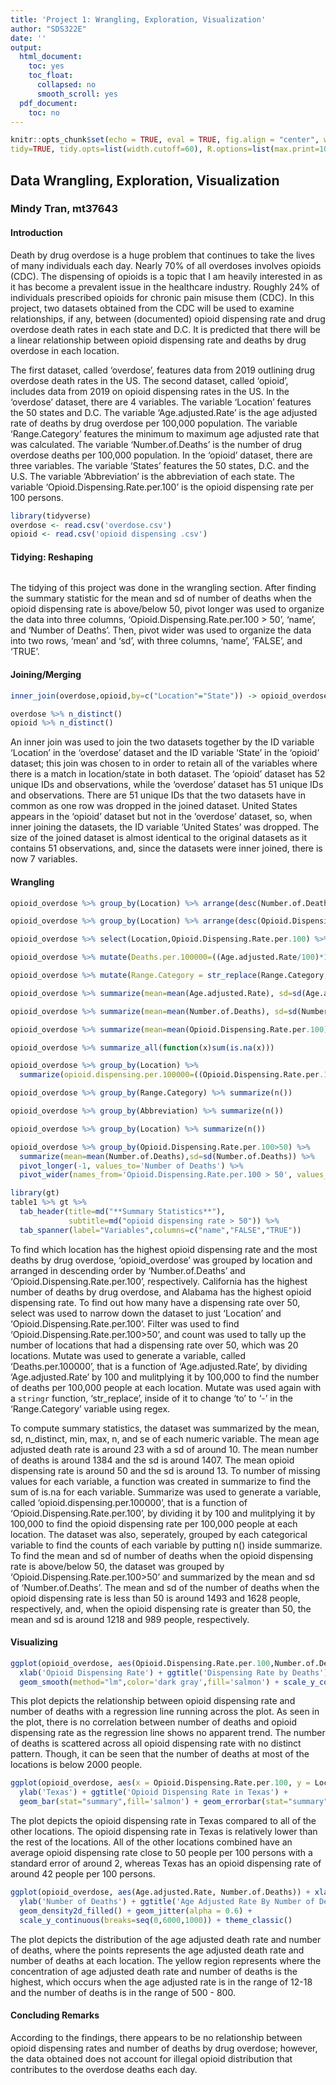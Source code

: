```yaml
---
title: 'Project 1: Wrangling, Exploration, Visualization'
author: "SDS322E"
date: ''
output:
  html_document:
    toc: yes
    toc_float:
      collapsed: no
      smooth_scroll: yes
  pdf_document:
    toc: no
---
```


```r
knitr::opts_chunk$set(echo = TRUE, eval = TRUE, fig.align = "center", warning = F, message = F,
tidy=TRUE, tidy.opts=list(width.cutoff=60), R.options=list(max.print=100))
```

## Data Wrangling, Exploration, Visualization

### Mindy Tran, mt37643

#### Introduction 

  Death by drug overdose is a huge problem that continues to take the lives of many individuals each day. Nearly 70% of all overdoses involves opioids (CDC). The dispensing of opioids is a topic that I am heavily interested in as it has become a prevalent issue in the healthcare industry. Roughly 24% of individuals prescribed opioids for chronic pain misuse them (CDC). In this project, two datasets obtained from the CDC will be used to examine relationships, if any, between (documented) opioid dispensing rate and drug overdose death rates in each state and D.C. It is predicted that there will be a linear relationship between opioid dispensing rate and deaths by drug overdose in each location. 
  
  The first dataset, called 'overdose', features data from 2019 outlining drug overdose death rates in the US. The second dataset, called 'opioid', includes data from 2019 on opioid dispensing rates in the US. In the 'overdose' dataset, there are 4 variables. The variable 'Location' features the 50 states and D.C. The variable 'Age.adjusted.Rate' is the age adjusted rate of deaths by drug overdose per 100,000 population. The variable 'Range.Category' features the minimum to maximum age adjusted rate that was calculated. The variable 'Number.of.Deaths' is the number of drug overdose deaths per 100,000 population. In the 'opioid' dataset, there are three variables. The variable 'States' features the 50 states, D.C. and the U.S. The variable 'Abbreviation' is the abbreviation of each state. The variable 'Opioid.Dispensing.Rate.per.100' is the opioid dispensing rate per 100 persons.

```R
library(tidyverse)
overdose <- read.csv('overdose.csv')
opioid <- read.csv('opioid dispensing .csv')
```

#### Tidying: Reshaping

```R
```
The tidying of this project was done in the wrangling section. After finding the summary statistic for the mean and sd of number of deaths when the opioid dispensing rate is above/below 50, pivot longer was used to organize the data into three columns, 'Opioid.Dispensing.Rate.per.100 > 50', 'name', and 'Number of Deaths'. Then, pivot wider was used to organize the data into two rows, 'mean' and 'sd', with three columns, 'name', 'FALSE', and 'TRUE'.
    
#### Joining/Merging

```R
inner_join(overdose,opioid,by=c("Location"="State")) -> opioid_overdose

overdose %>% n_distinct()
opioid %>% n_distinct()
```

An inner join was used to join the two datasets together by the ID variable 'Location' in the 'overdose' dataset and the ID variable 'State' in the 'opioid' dataset; this join was chosen to in order to retain all of the variables where there is a match in location/state in both dataset. The 'opioid' dataset has 52 unique IDs and observations, while the 'overdose' dataset has 51 unique IDs and observations. There are 51 unique IDs that the two datasets have in common as one row was dropped in the joined dataset. United States appears in the 'opioid' dataset but not in the 'overdose' dataset, so, when inner joining the datasets, the ID variable 'United States' was dropped. The size of the joined dataset is almost identical to the original datasets as it contains 51 observations, and, since the datasets were inner joined, there is now 7 variables.

####  Wrangling

```R
opioid_overdose %>% group_by(Location) %>% arrange(desc(Number.of.Deaths))

opioid_overdose %>% group_by(Location) %>% arrange(desc(Opioid.Dispensing.Rate.per.100))

opioid_overdose %>% select(Location,Opioid.Dispensing.Rate.per.100) %>% filter(Opioid.Dispensing.Rate.per.100>50) %>% count()

opioid_overdose %>% mutate(Deaths.per.100000=((Age.adjusted.Rate/100)*100000))

opioid_overdose %>% mutate(Range.Category = str_replace(Range.Category, "[a-zA-Z]+", "\\-")) %>% glimpse()

opioid_overdose %>% summarize(mean=mean(Age.adjusted.Rate), sd=sd(Age.adjusted.Rate), n_distinct(Age.adjusted.Rate), min(Age.adjusted.Rate), max(Age.adjusted.Rate),n=n(),se=sd/sqrt(n))

opioid_overdose %>% summarize(mean=mean(Number.of.Deaths), sd=sd(Number.of.Deaths), n_distinct(Number.of.Deaths), min(Number.of.Deaths), max(Number.of.Deaths),n=n(),se=sd/sqrt(n))

opioid_overdose %>% summarize(mean=mean(Opioid.Dispensing.Rate.per.100), sd=sd(Opioid.Dispensing.Rate.per.100), n_distinct(Opioid.Dispensing.Rate.per.100), min(Opioid.Dispensing.Rate.per.100), max(Opioid.Dispensing.Rate.per.100),n=n(),se=sd/sqrt(n))

opioid_overdose %>% summarize_all(function(x)sum(is.na(x)))

opioid_overdose %>% group_by(Location) %>% 
  summarize(opioid.dispensing.per.100000=((Opioid.Dispensing.Rate.per.100/100)*100000))

opioid_overdose %>% group_by(Range.Category) %>% summarize(n())

opioid_overdose %>% group_by(Abbreviation) %>% summarize(n())

opioid_overdose %>% group_by(Location) %>% summarize(n())

opioid_overdose %>% group_by(Opioid.Dispensing.Rate.per.100>50) %>%
  summarize(mean=mean(Number.of.Deaths),sd=sd(Number.of.Deaths)) %>% 
  pivot_longer(-1, values_to='Number of Deaths') %>%
  pivot_wider(names_from='Opioid.Dispensing.Rate.per.100 > 50', values_from='Number of Deaths') -> table1

library(gt)
table1 %>% gt %>%
  tab_header(title=md("**Summary Statistics**"),
             subtitle=md("opioid dispensing rate > 50")) %>% 
  tab_spanner(label="Variables",columns=c("name","FALSE","TRUE"))
```

  
  To find which location has the highest opioid dispensing rate and the most deaths by drug overdose, 'opioid_overdose' was grouped by location and arranged in descending order by 'Number.of.Deaths' and 'Opioid.Dispensing.Rate.per.100', respectively. California has the highest number of deaths by drug overdose, and Alabama has the highest opioid dispensing rate. To find out how many have a dispensing rate over 50, select was used to narrow down the dataset to just 'Location' and 'Opioid.Dispensing.Rate.per.100'. Filter was used to find 'Opioid.Dispensing.Rate.per.100>50', and count was used to tally up the number of locations that had a dispensing rate over 50, which was 20 locations. Mutate was used to generate a variable, called 'Deaths.per.100000', that is a function of 'Age.adjusted.Rate', by dividing 'Age.adjusted.Rate' by 100 and mulitplying it by 100,000 to find the number of deaths per 100,000 people at each location. Mutate was used again with a `stringr` function, 'str_replace', inside of it to change 'to' to '-' in the 'Range.Category' variable using regex. 
  
  To compute summary statistics, the dataset was summarized by the mean, sd, n_distinct, min, max, n, and se of each numeric variable. The mean age adjusted death rate is around 23 with a sd of around 10. The mean number of deaths is around 1384 and the sd is around 1407. The mean opioid dispensing rate is around 50 and the sd is around 13. To number of missing values for each variable, a function was created in summarize to find the sum of is.na for each variable. Summarize was used to generate a variable, called 'opioid.dispensing.per.100000', that is a function of 'Opioid.Dispensing.Rate.per.100', by dividing it by 100 and mulitplying it by 100,000 to find the opioid dispensing rate per 100,000 people at each location. The dataset was also, seperately, grouped by each categorical variable to find the counts of each variable by putting n() inside summarize. To find the mean and sd of number of deaths when the opioid dispensing rate is above/below 50, the dataset was grouped by 'Opioid.Dispensing.Rate.per.100>50' and summarized by the mean and sd of 'Number.of.Deaths'. The mean and sd of the number of deaths when the opioid dispensing rate is less than 50 is around 1493 and 1628 people, respectively, and, when the opioid dispensing rate is greater than 50, the mean and sd is around 1218 and 989 people, respectively. 

#### Visualizing

```R
ggplot(opioid_overdose, aes(Opioid.Dispensing.Rate.per.100,Number.of.Deaths)) + ylab('Number of Deaths') + 
  xlab('Opioid Dispensing Rate') + ggtitle('Dispensing Rate by Deaths') + geom_point() + 
  geom_smooth(method="lm",color='dark gray',fill='salmon') + scale_y_continuous(breaks=seq(0,6000,1000)) + theme_linedraw()
```

This plot depicts the relationship between opioid dispensing rate and number of deaths with a regression line running across the plot. As seen in the plot, there is no correlation between number of deaths and opioid dispensing rate as the regression line shows no apparent trend. The number of deaths is scattered across all opioid dispensing rate with no distinct pattern. Though, it can be seen that the number of deaths at most of the locations is below 2000 people. 

```R
ggplot(opioid_overdose, aes(x = Opioid.Dispensing.Rate.per.100, y = Location=='Texas')) + xlab('Opioid Dispensing Rate') + 
  ylab('Texas') + ggtitle('Opioid Dispensing Rate in Texas') +
  geom_bar(stat="summary",fill='salmon') + geom_errorbar(stat="summary", width=.5) + theme_light()
```

The plot depicts the opioid dispensing rate in Texas compared to all of the other locations. The opioid dispensing rate in Texas is relatively lower than the rest of the locations. All of the other locations combined have an average opioid dispensing rate close to 50 people per 100 persons with a standard error of around 2, whereas Texas has an opioid dispensing rate of around 42 people per 100 persons.

```R
ggplot(opioid_overdose, aes(Age.adjusted.Rate, Number.of.Deaths)) + xlab('Age Adjusted Rate') + 
  ylab('Number of Deaths') + ggtitle('Age Adjusted Rate By Number of Deaths of Each Location') + 
  geom_density2d_filled() + geom_jitter(alpha = 0.6) +
  scale_y_continuous(breaks=seq(0,6000,1000)) + theme_classic()
```

The plot depicts the distribution of the age adjusted death rate and number of deaths, where the points represents the age adjusted death rate and number of deaths at each location. The yellow region represents where the concentration of age adjusted death rate and number of deaths is the highest, which occurs when the age adjusted rate is in the range of 12-18 and the number of deaths is in the range of 500 - 800. 

#### Concluding Remarks

According to the findings, there appears to be no relationship between opioid dispensing rates and number of deaths by drug overdose; however, the data obtained does not account for illegal opioid distribution that contributes to the overdose deaths each day. 




